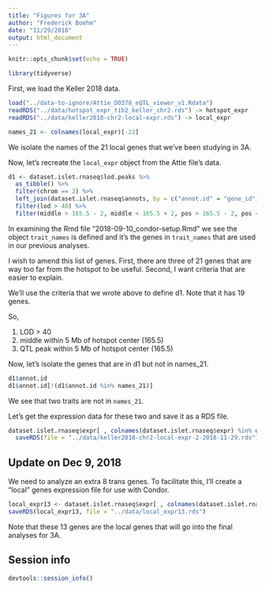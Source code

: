 ```yaml
---
title: "Figures for 3A"
author: "Frederick Boehm"
date: "11/29/2018"
output: html_document
---
```


```r
knitr::opts_chunk$set(echo = TRUE)
```

```r
library(tidyverse)
```

First, we load the Keller 2018 data.

```r
load("../data-to-ignore/Attie_DO378_eQTL_viewer_v1.Rdata")
readRDS("../data/hotspot_expr_tib2_keller_chr2.rds") -> hotspot_expr
readRDS("../data/keller2018-chr2-local-expr.rds") -> local_expr
```

```r
names_21 <- colnames(local_expr)[-22]
```

We isolate the names of the 21 local genes that we've been studying in 3A. 

Now, let's recreate the `local_expr` object from the Attie file's data.

```r
d1 <- dataset.islet.rnaseq$lod.peaks %>%
  as_tibble() %>%
  filter(chrom == 2) %>%
  left_join(dataset.islet.rnaseq$annots, by = c("annot.id" = "gene_id")) %>%
  filter(lod > 40) %>%
  filter(middle > 165.5 - 2, middle < 165.5 + 2, pos > 165.5 - 2, pos < 165.5 + 2) 
```

In examining the Rmd file "2018-09-10_condor-setup.Rmd" we see the object `trait_names` is defined and it's the genes in `trait_names` that are used in our previous analyses.

I wish to amend this list of genes. First, there are three of 21 genes that are way too far from the hotspot to be useful. Second, I want criteria that are easier to explain. 

We'll use the criteria that we wrote above to define d1. Note that it has 19 genes. 

So, 

1. LOD > 40
2. middle within 5 Mb of hotspot center (165.5)
3. QTL peak within 5 Mb of hotspot center (165.5)

Now, let's isolate the genes that are in d1 but not in names_21.

```r
d1$annot.id
d1$annot.id[!(d1$annot.id %in% names_21)]
```

We see that two traits are not in `names_21`. 

Let's get the expression data for these two and save it as a RDS file.

```r
dataset.islet.rnaseq$expr[ , colnames(dataset.islet.rnaseq$expr) %in% d1$annot.id[!(d1$annot.id %in% names_21)]] %>%
  saveRDS(file = "../data/keller2018-chr2-local-expr-2-2018-11-29.rds")
```

## Update on Dec 9, 2018

We need to analyze an extra 8 trans genes. To facilitate this, I'll create a "local" genes expression file for use with Condor.

```r
local_expr13 <- dataset.islet.rnaseq$expr[ , colnames(dataset.islet.rnaseq$expr) %in% d1$annot.id]
saveRDS(local_expr13, file = "../data/local_expr13.rds")
```

Note that these 13 genes are the local genes that will go into the final analyses for 3A.



## Session info

```r
devtools::session_info()
```


